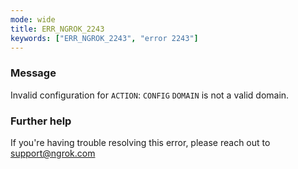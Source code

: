 ```yaml
---
mode: wide
title: ERR_NGROK_2243
keywords: ["ERR_NGROK_2243", "error 2243"]
---
```


### Message

Invalid configuration for `ACTION`: `CONFIG` `DOMAIN` is not a valid domain.

### Further help

If you're having trouble resolving this error, please reach out to [support@ngrok.com](mailto:support@ngrok.com?subject=Help%20with%20ERR_NGROK_2243)
